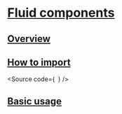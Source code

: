 

<Meta of={Stories} />

# [Fluid components](#fluid-components)

## [Overview](#overview)

## [How to import](#how-to-import)

<Source
  code={`
`}
/>

## [Basic usage](#basic-usage)

<Canvas of={Stories.Base} />
